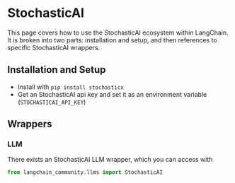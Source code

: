# StochasticAI

This page covers how to use the StochasticAI ecosystem within LangChain.
It is broken into two parts: installation and setup, and then references to specific StochasticAI wrappers.

## Installation and Setup
- Install with `pip install stochasticx`
- Get an StochasticAI api key and set it as an environment variable (`STOCHASTICAI_API_KEY`)

## Wrappers

### LLM

There exists an StochasticAI LLM wrapper, which you can access with 
```python
from langchain_community.llms import StochasticAI
```